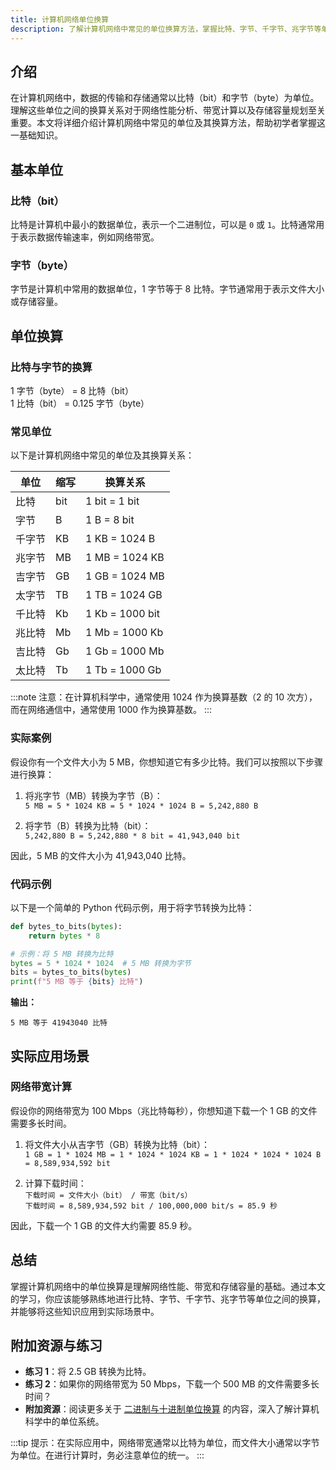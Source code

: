 ```yaml
---
title: 计算机网络单位换算
description: 了解计算机网络中常见的单位换算方法，掌握比特、字节、千字节、兆字节等单位之间的转换关系。
---
```


## 介绍

在计算机网络中，数据的传输和存储通常以比特（bit）和字节（byte）为单位。理解这些单位之间的换算关系对于网络性能分析、带宽计算以及存储容量规划至关重要。本文将详细介绍计算机网络中常见的单位及其换算方法，帮助初学者掌握这一基础知识。

## 基本单位

### 比特（bit）

比特是计算机中最小的数据单位，表示一个二进制位，可以是 `0` 或 `1`。比特通常用于表示数据传输速率，例如网络带宽。

### 字节（byte）

字节是计算机中常用的数据单位，1 字节等于 8 比特。字节通常用于表示文件大小或存储容量。

## 单位换算

### 比特与字节的换算

1 字节（byte） = 8 比特（bit）  
1 比特（bit） = 0.125 字节（byte）

### 常见单位

以下是计算机网络中常见的单位及其换算关系：

| 单位       | 缩写 | 换算关系               |
|------------|------|------------------------|
| 比特       | bit  | 1 bit = 1 bit          |
| 字节       | B    | 1 B = 8 bit            |
| 千字节     | KB   | 1 KB = 1024 B          |
| 兆字节     | MB   | 1 MB = 1024 KB         |
| 吉字节     | GB   | 1 GB = 1024 MB         |
| 太字节     | TB   | 1 TB = 1024 GB         |
| 千比特     | Kb   | 1 Kb = 1000 bit        |
| 兆比特     | Mb   | 1 Mb = 1000 Kb         |
| 吉比特     | Gb   | 1 Gb = 1000 Mb         |
| 太比特     | Tb   | 1 Tb = 1000 Gb         |

:::note
注意：在计算机科学中，通常使用 1024 作为换算基数（2 的 10 次方），而在网络通信中，通常使用 1000 作为换算基数。
:::

### 实际案例

假设你有一个文件大小为 5 MB，你想知道它有多少比特。我们可以按照以下步骤进行换算：

1. 将兆字节（MB）转换为字节（B）：  
   `5 MB = 5 * 1024 KB = 5 * 1024 * 1024 B = 5,242,880 B`

2. 将字节（B）转换为比特（bit）：  
   `5,242,880 B = 5,242,880 * 8 bit = 41,943,040 bit`

因此，5 MB 的文件大小为 41,943,040 比特。

### 代码示例

以下是一个简单的 Python 代码示例，用于将字节转换为比特：

```python
def bytes_to_bits(bytes):
    return bytes * 8

# 示例：将 5 MB 转换为比特
bytes = 5 * 1024 * 1024  # 5 MB 转换为字节
bits = bytes_to_bits(bytes)
print(f"5 MB 等于 {bits} 比特")
```

**输出：**

```
5 MB 等于 41943040 比特
```

## 实际应用场景

### 网络带宽计算

假设你的网络带宽为 100 Mbps（兆比特每秒），你想知道下载一个 1 GB 的文件需要多长时间。

1. 将文件大小从吉字节（GB）转换为比特（bit）：  
   `1 GB = 1 * 1024 MB = 1 * 1024 * 1024 KB = 1 * 1024 * 1024 * 1024 B = 8,589,934,592 bit`

2. 计算下载时间：  
   `下载时间 = 文件大小（bit） / 带宽（bit/s）`  
   `下载时间 = 8,589,934,592 bit / 100,000,000 bit/s = 85.9 秒`

因此，下载一个 1 GB 的文件大约需要 85.9 秒。

## 总结

掌握计算机网络中的单位换算是理解网络性能、带宽和存储容量的基础。通过本文的学习，你应该能够熟练地进行比特、字节、千字节、兆字节等单位之间的换算，并能够将这些知识应用到实际场景中。

## 附加资源与练习

- **练习 1**：将 2.5 GB 转换为比特。
- **练习 2**：如果你的网络带宽为 50 Mbps，下载一个 500 MB 的文件需要多长时间？
- **附加资源**：阅读更多关于 [二进制与十进制单位换算](https://en.wikipedia.org/wiki/Binary_prefix) 的内容，深入了解计算机科学中的单位系统。

:::tip
提示：在实际应用中，网络带宽通常以比特为单位，而文件大小通常以字节为单位。在进行计算时，务必注意单位的统一。
:::